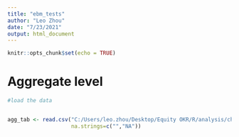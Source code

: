 ---
title: "ebm_tests"
author: "Leo Zhou"
date: "7/23/2021"
output: html_document
---

```{r setup, include=FALSE}
knitr::opts_chunk$set(echo = TRUE)
```



# Aggregate level
```{r}
#load the data


agg_tab <- read.csv("C:/Users/leo.zhou/Desktop/Equity OKR/R/analysis/chi_square_tests/data/aggregate_numerator_tab.csv",
                    na.strings=c("","NA"))

```




